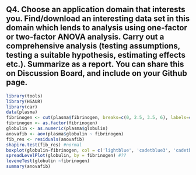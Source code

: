 

## Q4. Choose an application domain that interests you. Find/download an interesting data set in this domain which lends to analysis using one-factor or two-factor ANOVA analysis. Carry out a comprehensive analysis (testing assumptions, testing a suitable hypothesis, estimating effects etc.). Summarize as a report. You can share this on Discussion Board, and include on your Github page.

```{r}
library(tools)
library(HSAUR)
library(car)
data(plasma)
fibrinogen <- cut(plasma$fibrinogen, breaks=c(0, 2.5, 3.5, 6), labels=c("2-2.5", "2.5-3.5","3.5-6"), include.lowest=TRUE) #divide into 3 subgroups based on fib 
fibrinogen <- as.factor(fibrinogen)
globulin <- as.numeric(plasma$globulin)
anovafib <- aov(plasma$globulin ~ fibrinogen)
fib_res <- residuals(anovafib)
shapiro.test(fib_res) #normal
boxplot(globulin~fibrinogen, col = c('lightblue', 'cadetblue3', 'cadetblue'))
spreadLevelPlot(globulin, by = fibrinogen) #??
leveneTest(globulin ~fibrinogen)
summary(anovafib)
```
